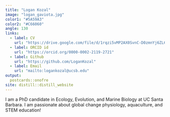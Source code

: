 ```yaml
---
title: "Logan Kozal"
image: "logan_gaviota.jpg"
color1: "#5A59A3"
color2: "#C66060"
angle: 130
links:
  - label: CV
    url: "https://drive.google.com/file/d/1rqzi5vMP2AX0SvnC-D0zmnYj6ZL6ChpG/view?usp=sharing"
  - label: ORCID id
    url: "https://orcid.org/0000-0002-2119-2721"
  - label: Github
    url: "https://github.com/LoganKozal"
  - label: Email
    url: "mailto:logankozal@ucsb.edu"
output:
  postcards::onofre
site: distill::distill_website
---
```

 
I am a PhD candidate in Ecology, Evolution, and Marine Biology at UC Santa Barbara. I am passionate about global change physiology, aquaculture, and STEM education!
